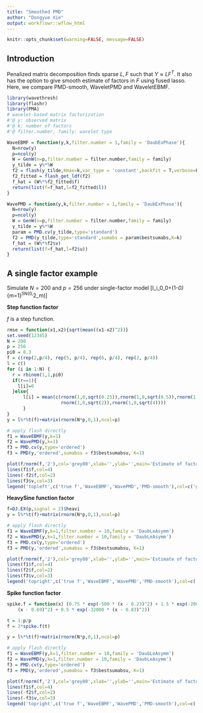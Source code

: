 ```yaml
---
title: "Smoothed PMD"
author: "Dongyue Xie"
output: workflowr::wflow_html
---
```


```r
knitr::opts_chunk$set(warning=FALSE, message=FALSE)
```

## Introduction

Penalized matrix decomposition finds sparse $L,F$ such that $Y \approx LF^T$. It also has the option to give smooth estimate of factors in $F$ using fused lasso. Here, we compare PMD-smooth, WaveletPMD and WaveletEBMF.

```r
library(wavethresh)
library(flashr)
library(PMA)
# wavelet-based matrix factorization
#'@ y: observed matrix
#'@ k: number of factors
#'@ filter.number, family: wavelet type

WaveEBMF = function(y,k,filter.number = 1,family = 'DaubExPhase'){
  N=nrow(y)
  p=ncol(y)
  W = GenW(n=p,filter.number = filter.number,family = family)
  y_tilde = y%*%W
  f2 = flash(y_tilde,Kmax=k,var_type = 'constant',backfit = T,verbose=F)
  f2_fitted = flash_get_ldf(f2)
  f_hat = (W%*%f2_fitted$f)
  return(list(f=f_hat,l=f2_fitted$l))
}

WavePMD = function(y,k,filter.number = 1,family = 'DaubExPhase'){
  N=nrow(y)
  p=ncol(y)
  W = GenW(n=p,filter.number = filter.number,family = family)
  y_tilde = y%*%W
  param = PMD.cv(y_tilde,type='standard')
  f2 = PMD(y_tilde,type='standard',sumabs = param$bestsumabs,K=k)
  f_hat = (W%*%f2$v)
  return(list(f=f_hat,l=f2$u))
}
```

## A single factor example

Simulate $N=200$ and $p=256$ under single-factor model 
\[l_i\sim \pi_0\delta_0+(1-\pi_0)\sum_{m=1}^5\frac{1}{5}N(0,\sigma^2_m)\]

**Step function factor**

$f$ is a step function. 

```r
rmse = function(x1,x2){sqrt(mean((x1-x2)^2))}
set.seed(12345)
N = 200
p = 256
pi0 = 0.3
f = c(rep(2,p/4), rep(5, p/4), rep(6, p/4), rep(2, p/4))
l = c()
for (i in 1:N) {
  r = rbinom(1,1,pi0)
  if(r==1){
    l[i]=0
  }else{
      l[i] = mean(c(rnorm(1,0,sqrt(0.25)),rnorm(1,0,sqrt(0.5)),rnorm(1,0,sqrt(1)),
                    rnorm(1,0,sqrt(2)),rnorm(1,0,sqrt(4))))
      }
}
y = l%*%t(f)+matrix(rnorm(N*p,0,1),ncol=p)

# apply flash directly
f1 = WaveEBMF(y,k=1)
f2 = WavePMD(y,k=1)
f3 = PMD.cv(y,type='ordered')
f3 = PMD(y,'ordered',sumabsu = f3$bestsumabsu, K=1)

plot(f/norm(f,'2'),col='grey80',xlab='',ylab='',main='Estimate of factors',ylim=c(0,0.11))
lines(f1$f,col=4)
lines(-f2$f,col=2)
lines(f3$v,col=3)
legend('topleft',c('true f','WaveEBMF','WavePMD','PMD-smooth'),col=c('grey80',4,2,3),lty=c(1,1,1,1))

```

**HeavySine function factor**

```r
f=DJ.EX(p,signal = 2)$heavi
y = l%*%t(f)+matrix(rnorm(N*p,0,1),ncol=p)

# apply flash directly
f1 = WaveEBMF(y,k=1,filter.number = 10,family = 'DaubLeAsymm')
f2 = WavePMD(y,k=1,filter.number = 10,family = 'DaubLeAsymm')
f3 = PMD.cv(y,type='ordered')
f3 = PMD(y,'ordered',sumabsu = f3$bestsumabsu, K=1)

plot(f/norm(f,'2'),col='grey80',xlab='',ylab='',main='Estimate of factors',ylim=c(-0.15,0.11))
lines(f1$f,col=4)
lines(f2$f,col=2)
lines(f3$v,col=3)
legend('topright',c('true f','WaveEBMF','WavePMD','PMD-smooth'),col=c('grey80',4,2,3),lty=c(1,1,1,1))
```


**Spike function factor**

```r
spike.f = function(x) (0.75 * exp(-500 * (x - 0.23)^2) + 1.5 * exp(-2000 * (x - 0.33)^2) + 3 * exp(-8000 * (x - 0.47)^2) + 2.25 * exp(-16000 * 
    (x - 0.69)^2) + 0.5 * exp(-32000 * (x - 0.83)^2))

t = 1:p/p
f = 2*spike.f(t)

y = l%*%t(f)+matrix(rnorm(N*p,0,1),ncol=p)

# apply flash directly
f1 = WaveEBMF(y,k=1,filter.number = 10,family = 'DaubLeAsymm')
f2 = WavePMD(y,k=1,filter.number = 10,family = 'DaubLeAsymm')
f3 = PMD.cv(y,type='ordered')
f3 = PMD(y,'ordered',sumabsu = f3$bestsumabsu, K=1)

plot(f/norm(f,'2'),col='grey80',xlab='',ylab='',main='Estimate of factors',ylim=c(-0.05,0.5))
lines(f1$f,col=4)
lines(-f2$f,col=2)
lines(-f3$v,col=3)
legend('topright',c('true f','WaveEBMF','WavePMD','PMD-smooth'),col=c('grey80',4,2,3),lty=c(1,1,1,1))
```



